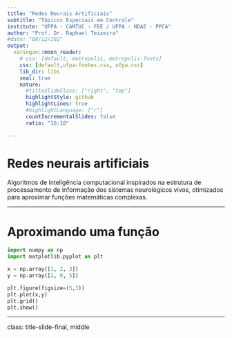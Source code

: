 ```yaml
---
title: "Redes Neurais Artificiais"
subtitle: "Tópicos Especiais em Controle"
institute: "UFPA - CAMTUC - FEE / UFPA - NDAE - PPCA"
author: "Prof. Dr. Raphael Teixeira"
#date: "08/12/202"
output:
  xaringan::moon_reader:
    # css: [default, metropolis, metropolis-fonts]
    css: [default,ufpa-fontes.css, ufpa.css]
    lib_dir: libs
    seal: true
    nature:
      #titleSlideClass: ["right", "top"]
      highlightStyle: github
      highlightLines: true
      #highlightLanguage: ["r"]
      countIncrementalSlides: false
      ratio: "16:10"

---
```


# Redes neurais artificiais

Algoritmos de inteligência computacional inspirados na estrutura de processamento de informação dos sistemas neurológicos vivos, otimizados para aproximar funções matemáticas complexas.



---

# Aproximando uma função

```python
import numpy as np
import matplotlib.pyplot as plt

x = np.array([1, 2, 3])
y = np.array([2, 0, 5])

plt.figure(figsize=(5,3))
plt.plot(x,y)
plt.grid()
plt.show()

```


---
class: title-slide-final, middle
